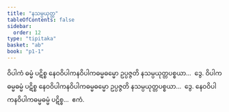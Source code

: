 ```yaml
---
title: "နသမ္ပယုတ္တ"
tableOfContents: false
sidebar:
  order: 12
type: "tipitaka"
basket: "ab"
book: "p1-1"
---
```



<DynamicBreadcrumb />

<Division number="46" book="p1-1" e="ch" v="36" p="405">

<Paragraph number="2135" book="p1-1">
ဝိပါကံ ဓမ္မံ ပဋိစ္စ နေဝဝိပါကနဝိပါကဓမ္မဓမ္မော ဥပ္ပဇ္ဇတိ နသမ္ပယုတ္တပစ္စယာ…  ဒွေ.
</Paragraph>

<Paragraph number="2136" book="p1-1">
ဝိပါကဓမ္မဓမ္မံ ပဋိစ္စ နေဝဝိပါကနဝိပါကဓမ္မဓမ္မော ဥပ္ပဇ္ဇတိ နသမ္ပယုတ္တပစ္စယာ…  ဒွေ.
</Paragraph>

<Paragraph number="2137" book="p1-1">
နေဝဝိပါကနဝိပါကဓမ္မဓမ္မံ ပဋိစ္စ…  ဧကံ.
</Paragraph>
</Division>